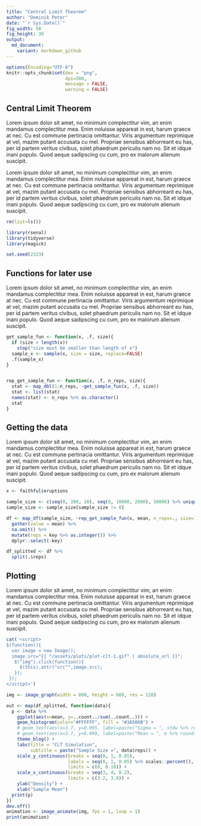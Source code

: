 ```yaml
---
title: "Central Limit Theorem"
author: "Dominik Peter"
date: "`r Sys.Date()`"
fig_width: 50
fig_height: 30
output:
  md_document:
    variant: markdown_github
---
```


```r
options(Encoding="UTF-8")
knitr::opts_chunk$set(dev = "png",
                      dpi=500,
                      message = FALSE,
                      warning = FALSE)
```

## Central Limit Theorem

Lorem ipsum dolor sit amet, no minimum complectitur vim, an enim mandamus complectitur mea. Enim noluisse appareat in est, harum graece at nec. Cu est commune pertinacia omittantur. Viris argumentum reprimique at vel, mazim putant accusata cu mel. Propriae sensibus abhorreant eu has, per id partem veritus civibus, solet phaedrum periculis nam no. Sit et idque inani populo. Quod aeque sadipscing cu cum, pro ex malorum alienum suscipit.

Lorem ipsum dolor sit amet, no minimum complectitur vim, an enim mandamus complectitur mea. Enim noluisse appareat in est, harum graece at nec. Cu est commune pertinacia omittantur. Viris argumentum reprimique at vel, mazim putant accusata cu mel. Propriae sensibus abhorreant eu has, per id partem veritus civibus, solet phaedrum periculis nam no. Sit et idque inani populo. Quod aeque sadipscing cu cum, pro ex malorum alienum suscipit.

```r
rm(list=ls())

library(rsenal)
library(tidyverse)
library(magick)

set.seed(2323)
```

## Functions for later use

Lorem ipsum dolor sit amet, no minimum complectitur vim, an enim mandamus complectitur mea. Enim noluisse appareat in est, harum graece at nec. Cu est commune pertinacia omittantur. Viris argumentum reprimique at vel, mazim putant accusata cu mel. Propriae sensibus abhorreant eu has, per id partem veritus civibus, solet phaedrum periculis nam no. Sit et idque inani populo. Quod aeque sadipscing cu cum, pro ex malorum alienum suscipit.



```r
get_sample_fun <- function(x, .f, size){
  if (size > length(x)) 
    stop("size must be smaller than length of x")
  sample_x <- sample(x, size = size, replace=FALSE)
  .f(sample_x)
}


rep_get_sample_fun <- function(x, .f, n_reps, size){
  stat <- map_dbl(1:n_reps, ~get_sample_fun(x, .f, size))
  stat <- list(stat)
  names(stat) <- n_reps %>% as.character()
  stat
}
```


## Getting the data

Lorem ipsum dolor sit amet, no minimum complectitur vim, an enim mandamus complectitur mea. Enim noluisse appareat in est, harum graece at nec. Cu est commune pertinacia omittantur. Viris argumentum reprimique at vel, mazim putant accusata cu mel. Propriae sensibus abhorreant eu has, per id partem veritus civibus, solet phaedrum periculis nam no. Sit et idque inani populo. Quod aeque sadipscing cu cum, pro ex malorum alienum suscipit.


```r
x <- faithful$eruptions

sample_size <- c(seq(0, 200, 20), seq(0, 10000, 2000), 50000) %>% unique()
sample_size <- sample_size[sample_size != 0]

df <- map_df(sample_size, ~rep_get_sample_fun(x, mean, n_reps=., size=100)) %>%
  gather(value = mean) %>%
  na.omit() %>% 
  mutate(reps = key %>% as.integer()) %>% 
  dplyr::select(-key)

df_splitted <- df %>%
  split(.$reps)
```


## Plotting

Lorem ipsum dolor sit amet, no minimum complectitur vim, an enim mandamus complectitur mea. Enim noluisse appareat in est, harum graece at nec. Cu est commune pertinacia omittantur. Viris argumentum reprimique at vel, mazim putant accusata cu mel. Propriae sensibus abhorreant eu has, per id partem veritus civibus, solet phaedrum periculis nam no. Sit et idque inani populo. Quod aeque sadipscing cu cum, pro ex malorum alienum suscipit.

```r
cat('<script>
$(function(){
  var image = new Image();
  image.src="{{ "/assets/plots/plot-clt-1.gif" | absolute_url }}";
   $("img").click(function(){
     $(this).attr("src"",image.src);
   }); 
 });
</script>')

```


```r
img <- image_graph(width = 800, height = 600, res = 120)

out <- map(df_splitted, function(data){
  p <- data %>%
    ggplot(aes(x=mean, y=..count../sum(..count..))) +
    geom_histogram(color="#FFFFFF", fill = "#3A506B") +
    # geom_text(aes(x=3.7, y=0.095, label=paste("Sigma = ", stdw %>% round(4) %>% format(nsmall = 4)))) +
    # geom_text(aes(x=3.7, y=0.090, label=paste("Mean = ", m %>% round(4) %>% format(nsmall = 4)))) +
    theme_blog() +
    labs(title = "CLT Simulation",
         subtitle = paste("Sample Size =", data$reps)) +
    scale_y_continuous(breaks = seq(0, 1, 0.05),
                       labels = seq(0, 1, 0.05) %>% scales::percent(),
                       limits = c(0, 0.10)) +
    scale_x_continuous(breaks = seq(3, 4, 0.2),
                       limits = c(3.2, 3.8)) +
    ylab("Density") +
    xlab("Sample Mean")
  print(p)
})
dev.off()
animation <- image_animate(img, fps = 1, loop = 1)
print(animation)
```

